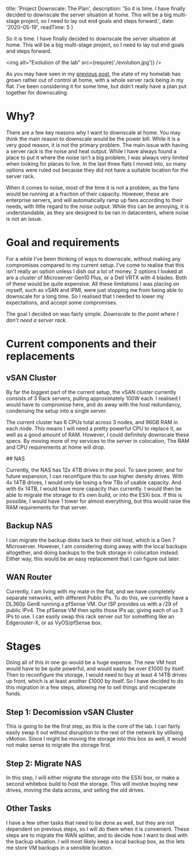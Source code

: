
  title: 'Project Downscale: The Plan',
  description: 'So it is time. I have finally decided to downscale the server situation at home. This will be a big multi-stage project, so I need to lay out end goals and steps forward.',
  date: '2020-05-19',
  readTime: 5
}


So it is time. I have finally decided to downscale the server situation at home. This will be a big multi-stage project, so I need to lay out end goals and steps forward.

<img alt="Evolution of the lab" src={require('./evolution.jpg')} />

As you may have seen in my [previous post](/posts/state-of-the-lab-2020), the state of my homelab has grown rather out of control at home, with a whole server rack being in my flat. I’ve been considering it for some time, but didn’t really have a plan put together for downscaling.

# Why?

There are a few key reasons why I want to downscale at home. You may think the main reason to downscale would be the power bill. While it is a very good reason, it is not the primary problem. The main issue with having a server rack is the noise and heat output. While I have always found a place to put it where the noise isn’t a big problem, I was always very limited when looking for places to live. In the last three flats I moved into, so many options were ruled out because they did not have a suitable location for the server rack.

When it comes to noise, most of the time it is not a problem, as the fans would be running at a fraction of their capacity. However, these are enterprise servers, and will automatically ramp up fans according to their needs, with little regard to the noise output. While this can be annoying, it is understandable, as they are designed to be ran in datacenters, where noise is not an issue.

# Goal and requirements

For a while I’ve been thinking of ways to downscale, without making any compromises compared to my current setup. I’ve come to realise that this isn’t really an option unless I dish out a lot of money. 2 options I looked at are a cluster of Microserver Gen10 Plus, or a Dell VRTX with 4 blades. Both of these would be quite expensive. All these limitations I was placing on myself, such as vSAN and IPMI, were just stopping me from being able to downscale for a long time. So I realised that I needed to lower my expectations, and accept some compromises.

The goal I decided on was fairly simple. *Downscale to the point where I don’t need a server rack*.

# Current components and their replacements

## vSAN Cluster

By far the biggest part of the current setup, the vSAN cluster currently consists of 3 Rack servers, pulling approximately 100W each. I realised I would have to compromise here, and do away with the host redundancy, condensing the setup into a single server.

The current cluster has 6 CPUs total across 3 nodes, and 96GB RAM in each node. This means I will need a pretty powerful CPU to replace it, as well as a good amount of RAM. However, I could definitely downscale these specs. By moving more of my services to the server in colocation, The RAM and CPU requirements at home will drop.

## NAS

Currently, the NAS has 12x 4TB drives in the pool. To save power, and for future expansion, I can reconfigure this to use higher density drives. With 4x 14TB drives, I would only be losing a few TBs of usable capacity. And with 6x 14TB, I would have more capacity than currently. I would then be able to migrate the storage to it’s own build, or into the ESXi box. If this is possible, I would have 1 tower for almost everything, but this would raise the RAM requirements for that server.

## Backup NAS

I can migrate the backup disks back to their old host, which is a Gen 7 Microserver. However, I am considering doing away with the local backups altogether, and doing backups to the bulk storage in colocaiton instead. Either way, this would be an easy replacement that I can figure out later.

## WAN Router

Currently, I am living with my mate in the flat, and we have completely separate networks, with different Public IPs. To do this, we currently have a DL360p Gen8 running a pfSense VM. Our ISP provides us with a /29 of public IPv4. The pfSense VM then splits those IPs up, giving each of us 3 IPs to use. I can easily swap this rack server out for something like an Edgerouter-X, or as VyOS/pfSense box.

# Stages

Doing all of this in one go would be a huge expense. The new VM host would have to be quite powerful, and would easily be over £1000 by itself. Then to reconfigure the storage, I would need to buy at least 4 14TB drives up front, which is at least another £1000 by itself. So I have decided to do this migration in a few steps, allowing me to sell things and recuperate funds.

## Step 1: Decomission vSAN Cluster

This is going to be the first step, as this is the core of the lab. I can fairly easily swap it out without disruption to the rest of the network by utilising vMotion. Since I might be moving the storage into this box as well, it would not make sense to migrate the storage first.

## Step 2: Migrate NAS

In this step, I will either migrate the storage into the ESXi box, or make a second whitebox build to host the storage. This will involve buying new drives, moving the data across, and selling the old drives.

## Other Tasks

I have a few other tasks that need to be done as well, but they are not dependent on previous steps, so I will do them when it is convenient. These steps are to migrate the WAN splitter, and to decide how I want to deal with the backup situation. I will most likely keep a local backup box, as this lets me store VM backups in a sensible location.
